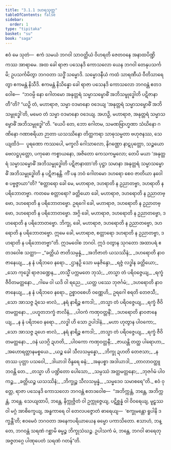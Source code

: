 ```yaml
---
title: "3.1.1 ဒဟရသုတ္တ"
tableOfContents: false
sidebar:
  order: 1
type: "tipitaka"
basket: "su"
book: "saga"
---
```



<DynamicBreadcrumb />

<Division number="112" book="saga">

<Paragraph number="577" book="saga">
ဧဝံ မေ သုတံ—  ဧကံ သမယံ ဘဂဝါ သာဝတ္ထိယံ ဝိဟရတိ ဇေတဝနေ အနာထပိဏ္ဍိကဿ အာရာမေ. အထ ခေါ ရာဇာ ပသေနဒိ ကောသလော ယေန ဘဂဝါ တေနုပသင်္ကမိ; ဥပသင်္ကမိတွာ ဘဂဝတာ သဒ္ဓိံ သမ္မောဒိ. သမ္မောဒနီယံ ကထံ သာရဏီယံ ဝီတိသာရေတွာ ဧကမန္တံ နိသီဒိ. ဧကမန္တံ နိသိန္နော ခေါ ရာဇာ ပသေနဒိ ကောသလော ဘဂဝန္တံ ဧတဒဝေါစ—  “ဘဝမ္ပိ နော ဂေါတမော အနုတ္တရံ သမ္မာသမ္ဗောဓိံ အဘိသမ္ဗုဒ္ဓေါတိ ပဋိဇာနာတီ”တိ? “ယဉှိ တံ, မဟာရာဇ, သမ္မာ ဝဒမာနော ဝဒေယျ ‘အနုတ္တရံ သမ္မာသမ္ဗောဓိံ အဘိသမ္ဗုဒ္ဓေါ’တိ, မမေဝ တံ သမ္မာ ဝဒမာနော ဝဒေယျ. အဟဉှိ, မဟာရာဇ, အနုတ္တရံ သမ္မာသမ္ဗောဓိံ အဘိသမ္ဗုဒ္ဓေါ”တိ.
</Paragraph>

<Paragraph number="578" book="saga">
“ယေပိ တေ, ဘော ဂေါတမ, သမဏဗြာဟ္မဏာ သံဃိနော ဂဏိနော ဂဏာစရိယာ ဉာတာ ယသဿိနော တိတ္ထကရာ သာဓုသမ္မတာ ဗဟုဇနဿ, သေယျထိဒံ—  ပူရဏော ကဿပေါ, မက္ခလိ ဂေါသာလော, နိဂဏ္ဌော နာဋပုတ္တော, သဉ္စယော ဗေလဋ္ဌပုတ္တော, ပကုဓော ကစ္စာယနော, အဇိတော ကေသကမ္ဗလော; တေပိ မယာ ‘အနုတ္တရံ သမ္မာသမ္ဗောဓိံ အဘိသမ္ဗုဒ္ဓေါတိ ပဋိဇာနာထာ’တိ ပုဋ္ဌာ သမာနာ အနုတ္တရံ သမ္မာသမ္ဗောဓိံ အဘိသမ္ဗုဒ္ဓေါတိ န ပဋိဇာနန္တိ. ကိံ ပန ဘဝံ ဂေါတမော ဒဟရော စေဝ ဇာတိယာ နဝေါ စ ပဗ္ဗဇ္ဇာယာ”တိ?
</Paragraph>

<Paragraph number="579" book="saga">
“စတ္တာရော ခေါ မေ, မဟာရာဇ, ဒဟရာတိ န ဥညာတဗ္ဗာ, ဒဟရာတိ န ပရိဘောတဗ္ဗာ. ကတမေ စတ္တာရော? ခတ္တိယော ခေါ, မဟာရာဇ, ဒဟရောတိ န ဥညာတဗ္ဗော, ဒဟရောတိ န ပရိဘောတဗ္ဗော. ဥရဂေါ ခေါ, မဟာရာဇ, ဒဟရောတိ န ဥညာတဗ္ဗော, ဒဟရောတိ န ပရိဘောတဗ္ဗော. အဂ္ဂိ ခေါ, မဟာရာဇ, ဒဟရောတိ န ဥညာတဗ္ဗော, ဒဟရောတိ န ပရိဘောတဗ္ဗော. ဘိက္ခု, ခေါ, မဟာရာဇ, ဒဟရောတိ န ဥညာတဗ္ဗော, ဒဟရောတိ န ပရိဘောတဗ္ဗော. ဣမေ ခေါ, မဟာရာဇ, စတ္တာရော ဒဟရာတိ န ဥညာတဗ္ဗာ, ဒဟရာတိ န ပရိဘောတဗ္ဗာ”တိ.
</Paragraph>

<Paragraph number="580" book="saga">
ဣဒမဝေါစ ဘဂဝါ. ဣဒံ ဝတွာန သုဂတော အထာပရံ ဧတဒဝေါစ သတ္ထာ—
</Paragraph>

<Paragraph number="581" type="verses" book="saga">
_“ခတ္တိယံ ဇာတိသမ္ပန္နံ,_  
_အဘိဇာတံ ယသဿိနံ;_  
_ဒဟရောတိ နာဝဇာနေယျ,_  
_န နံ ပရိဘဝေ နရော._  

</Paragraph>

<Paragraph number="582" type="verses" book="saga">
_ဌာနဉှိ သော မနုဇိန္ဒော,_  
_ရဇ္ဇံ လဒ္ဓါန ခတ္တိယော;_  
_သော ကုဒ္ဓေါ ရာဇဒဏ္ဍေန,_  
_တသ္မိံ ပက္ကမတေ ဘုသံ;_  
_တသ္မာ တံ ပရိဝဇ္ဇေယျ,_  
_ရက္ခံ ဇီဝိတမတ္တနော._  

</Paragraph>

<Paragraph number="583" type="verses" book="saga">
_ဂါမေ ဝါ ယဒိ ဝါ ရညေ,_  
_ယတ္ထ ပဿေ ဘုဇင်္ဂမံ;_  
_ဒဟရောတိ နာဝဇာနေယျ,_  
_န နံ ပရိဘဝေ နရော._  

</Paragraph>

<Paragraph number="584" book="saga">
ဥစ္စာဝစေဟိ ဝဏ္ဏေဟိ,_  
ဥရဂေါ စရတိ တေဇသီ;_  
_သော အာသဇ္ဇ ဍံသေ ဗာလံ,_  
_နရံ နာရိဉ္စ ဧကဒါ;_  
_တသ္မာ တံ ပရိဝဇ္ဇေယျ,_  
_ရက္ခံ ဇီဝိတမတ္တနော._  

</Paragraph>

<Paragraph number="585" type="verses" book="saga">
_ပဟူတဘက္ခံ ဇာလိနံ,_  
_ပါဝကံ ကဏှဝတ္တနိံ;_  
_ဒဟရောတိ နာဝဇာနေယျ,_  
_န နံ ပရိဘဝေ နရော._  

</Paragraph>

<Paragraph number="586" type="verses" book="saga">
_လဒ္ဓါ ဟိ သော ဥပါဒါနံ,_  
_မဟာ ဟုတွာန ပါဝကော;_  
_သော အာသဇ္ဇ ဍဟေ ဗာလံ,_  
_နရံ နာရိဉ္စ ဧကဒါ;_  
_တသ္မာ တံ ပရိဝဇ္ဇေယျ,_  
_ရက္ခံ ဇီဝိတမတ္တနော._  

</Paragraph>

<Paragraph number="587" type="verses" book="saga">
_ဝနံ ယဒဂ္ဂိ ဍဟတိ,_  
_ပါဝကော ကဏှဝတ္တနီ;_  
_ဇာယန္တိ တတ္ထ ပါရောဟာ,_  
_အဟောရတ္တာနမစ္စယေ._  

</Paragraph>

<Paragraph number="588" type="verses" book="saga">
_ယဉ္စ ခေါ သီလသမ္ပန္နော,_  
_ဘိက္ခု ဍဟတိ တေဇသာ;_  
_န တဿ ပုတ္တာ ပသဝေါ,_  
_ဒါယာဒါ ဝိန္ဒရေ ဓနံ;_  
_အနပစ္စာ အဒါယာဒါ,_  
_တာလာဝတ္ထူ ဘဝန္တိ တေ._  

</Paragraph>

<Paragraph number="589" type="verses" book="saga">
_တသ္မာ ဟိ ပဏ္ဍိတော ပေါသော,_  
_သမ္ပဿံ အတ္ထမတ္တနော;_  
_ဘုဇင်္ဂမံ ပါဝကဉ္စ,_  
_ခတ္တိယဉ္စ ယသဿိနံ;_  
_ဘိက္ခုဉ္စ သီလသမ္ပန္နံ,_  
_သမ္မဒေဝ သမာစရေ”တိ._  

</Paragraph>

<Paragraph number="590" book="saga">
ဧဝံ ဝုတ္တေ, ရာဇာ ပသေနဒိ ကောသလော ဘဂဝန္တံ ဧတဒဝေါစ—  “အဘိက္ကန္တံ, ဘန္တေ, အဘိက္ကန္တံ, ဘန္တေ. သေယျထာပိ, ဘန္တေ, နိက္ကုဇ္ဇိတံ ဝါ ဥက္ကုဇ္ဇေယျ, ပဋိစ္ဆန္နံ ဝါ ဝိဝရေယျ, မူဠှဿ ဝါ မဂ္ဂံ အာစိက္ခေယျ, အန္ဓကာရေ ဝါ တေလပဇ္ဇောတံ ဓာရေယျ—  ‘စက္ခုမန္တော ရူပါနိ ဒက္ခန္တီ’တိ; ဧဝမေဝံ ဘဂဝတာ အနေကပရိယာယေန ဓမ္မော ပကာသိတော. ဧသာဟံ, ဘန္တေ, ဘဂဝန္တံ သရဏံ ဂစ္ဆာမိ ဓမ္မဉ္စ ဘိက္ခုသံဃဉ္စ. ဥပါသကံ မံ, ဘန္တေ, ဘဂဝါ ဓာရေတု အဇ္ဇတဂ္ဂေ ပါဏုပေတံ သရဏံ ဂတန်”တိ.
</Paragraph>
</Division>